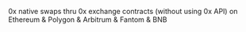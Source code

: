 0x native swaps thru 0x exchange contracts (without using 0x API) on Ethereum & Polygon & Arbitrum & Fantom & BNB

